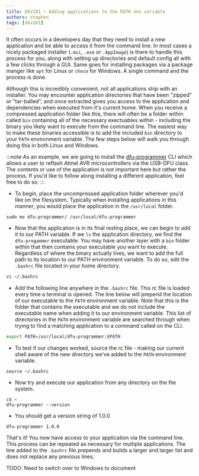 ```yaml
---
title: DEV101 ⚡ Adding applications to the PATH env variable
authors: stephen
tags: [dev101]
---
```

It often occurs in a developers day that they need to install a new application and be able to access it from the command line. In most cases a nicely packaged
installer (```.msi```, ```.exe``` or ```.AppImage```) is there to handle this process for you, along with setting up directories and default config all with a few clicks through a GUI.
Same goes for installing packages via a package manger like ```apt``` for Linux or ```choco``` for Windows. A single command and the process is done.

Although this is incredibly convenient, not all applications ship with an installer. You may encounter application directories that have been "zipped" or "tar-balled", and once
extracted gives you access to the application and dependencies when executed from it's current home. When you receive a compressed application folder like this, there will often
be a folder within called ```bin``` containing all of the necessary exectuables within - including the binary you likely want to execute from the command line. The easiest
way to make these binaries accessible is to add the included ```bin``` directory to your ```PATH``` environment variable. The few steps below will walk you through doing this in both Linux and Windows.

:::note
As an example, we are going to install the [dfu-programmer](https://github.com/dfu-programmer/dfu-programmer/releases/tag/v1.0.0) CLI which allows a user to reflash
Atmel AVR microcontrollers via the USB-DFU class. The contents or use of the application is not important here but rather the process. If you'd like to follow along installing
a different application, feel free to do so.
:::


<Tabs groupId="operating-systems">
  <TabItem value="ubuntu" label="Ubuntu" default>


- To begin, place the uncompressed application folder wherever you'd like on the filesystem. Typically when installing applications in this manner,
you would place the application in the ```/usr/local``` folder.
```console
sudo mv dfu-programmer/ /usr/local/dfu-programmer
```
- Now that the application is in its final resting place, we can begin to add it to our PATH variable. If we ```ls``` the application directory, we find the ```dfu-progammer```
executable. You may have another layer with a ```bin``` folder within that then contains your executable you want to execute. Regardless of where the binary actually lives, we
want to add the full path to its location to our PATH environment variable. To do so, edit the ```.bashrc``` file located in your home directory.
```bash
vi ~/.bashrc
````
- Add the following line anywhere in the ```.bashrc``` file. This rc file is loaded every time a terminal is opened. The line below will prepend the location of our executable
to the ```PATH``` environment variable. Note that this is the folder that contains the executable and we do not include the executable name when adding it to our environment
variable. This list of directories in the ```PATH``` environment variable are searched through when trying to find a matching application to a command
called on the CLI.
```bash
export PATH=/usr/local/dfu-programmer:$PATH
```
- To test if our changes worked, source the rc file - making our current shell aware of the new directory we've added to the ```PATH``` environment variable.
```console
source ~/.bashrc
````
- Now try and execute our application from any directory on the file system.
```console
cd ~
dfu-programmer --version
```
- You should get a version string of 1.0.0
```console
dfu-programmer 1.0.0
````

That's it! You now have access to your application via the command line. This process can be repeated as necessary for multiple applications. The line added to the ```.bashrc```
file prepends and builds a larger and larger list and does not replace any previous lines.

  </TabItem>
  <TabItem value="windows" label="Windows">

  TODO: Need to switch over to Windows to document

  </TabItem>
</Tabs>